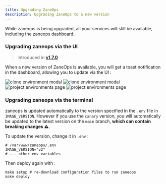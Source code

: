 ```yaml
---
title: Upgrading ZaneOps
description: Upgrading ZaneOps to a new version
---
```



<Aside type="tip">
While zaneops is being upgraded, all your services will still be available, including the zaneops dashboard. 
</Aside>

### Upgrading zaneops via the UI

> Introduced in [**v1.7.0**](/changelog/v17)

When a new version of ZaneOps is available, you will get a toast notification in the dashboard, allowing you to 
update via the UI :

<img className="block dark:hidden" src="/images/new-version-toast-light.png" alt="clone environment modal" />
<img className="!hidden dark:!block" src="/images/new-version-toast-dark.png" alt="clone environment modal" />

<img className="block dark:hidden" src="/images/new-version-modal-light.png" alt="project environments page" />
<img className="!hidden dark:!block" src="/images/new-version-modal-dark.png" alt="project environments page" />



### Upgrading zaneops via the terminal

zaneops is updated automatically to the version specified in the `.env` file in `IMAGE_VERSION`. 
However if you use the `canary` version, you will automatically be updated to the latest version on the `main` branch, **which can contain breaking changes ⚠️**.

To update the version, change it in `.env` : 

```shell
# /var/www/zaneops/.env
IMAGE_VERSION="v2"
# ... other env variables
```

Then deploy again with : 

```shell
make setup # re-download configuration files to run zaneops 
make deploy
```

